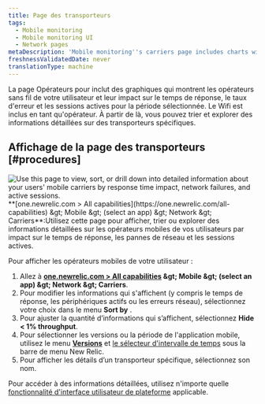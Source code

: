 ```yaml
---
title: Page des transporteurs
tags:
  - Mobile monitoring
  - Mobile monitoring UI
  - Network pages
metaDescription: 'Mobile monitoring''s carriers page includes charts with your mobile carriers and their response time impact, network failure rate, and active users.'
freshnessValidatedDate: never
translationType: machine
---
```


La page Opérateurs pour <InlinePopover type="mobile" />inclut des graphiques qui montrent les opérateurs sans fil de votre utilisateur et leur impact sur le temps de réponse, le taux d&apos;erreur et les sessions actives pour la période sélectionnée. Le Wifi est inclus en tant qu&apos;opérateur. À partir de là, vous pouvez trier et explorer des informations détaillées sur des transporteurs spécifiques.

## Affichage de la page des transporteurs [#procedures]

<img title="Mobile carriers" alt="Use this page to view, sort, or drill down into detailed information about your users' mobile carriers by response time impact, network failures, and active sessions." src="/images/mobile_screenshot-full_carriers-summary.webp" />

<figcaption>
  <DNT>**[one.newrelic.com &gt; All capabilities](https://one.newrelic.com/all-capabilities) &amp;gt; Mobile &amp;gt; (select an app) &amp;gt; Network &amp;gt; Carriers**</DNT>:Utilisez cette page pour afficher, trier ou explorer des informations détaillées sur les opérateurs mobiles de vos utilisateurs par impact sur le temps de réponse, les pannes de réseau et les sessions actives.
</figcaption>

Pour afficher les opérateurs mobiles de votre utilisateur :

1. Allez à <DNT>**[one.newrelic.com &gt; All capabilities](https://one.newrelic.com/all-capabilities) &amp;gt; Mobile &amp;gt; (select an app) &amp;gt; Network &amp;gt; Carriers**</DNT>.
2. Pour modifier les informations qui s&apos;affichent (y compris le temps de réponse, les périphériques actifs ou les erreurs réseau), sélectionnez votre choix dans le menu <DNT>**Sort by**</DNT> .
3. Pour ajuster la quantité d’informations qui s’affichent, sélectionnez <DNT>**Hide &lt; 1% throughput**</DNT>.
4. Pour sélectionner les versions ou la période de l&apos;application mobile, utilisez le menu [<DNT>**Versions**</DNT>](/docs/mobile-apps/versions) et [le sélecteur d&apos;intervalle de temps](/docs/query-your-data/explore-query-data/dashboards/manage-your-dashboard/#dash-time-picker) sous la barre de menu New Relic.
5. Pour afficher les détails d’un transporteur spécifique, sélectionnez son nom.

Pour accéder à des informations détaillées, utilisez n&apos;importe quelle [fonctionnalité d&apos;interface utilisateur de plateforme](/docs/new-relic-solutions/new-relic-one/introduction-new-relic-platform) applicable.